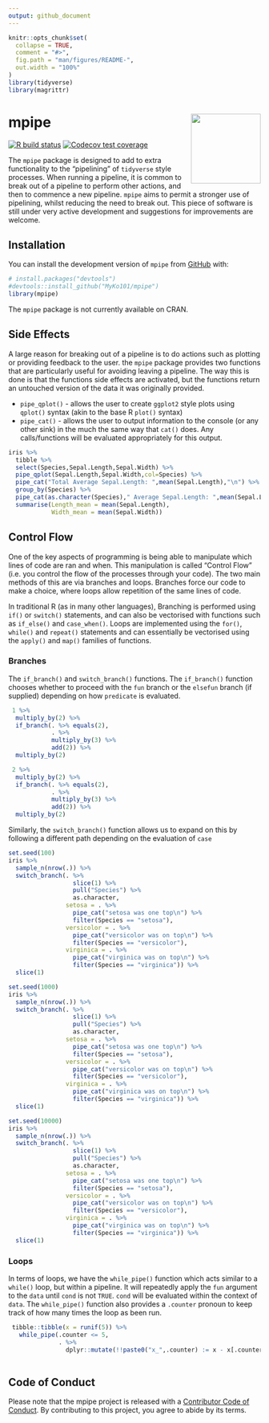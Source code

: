 ```yaml
---
output: github_document
---
```


<!-- README.md is generated from README.Rmd. Please edit that file -->


```r
knitr::opts_chunk$set(
  collapse = TRUE,
  comment = "#>",
  fig.path = "man/figures/README-",
  out.width = "100%"
)
library(tidyverse)
library(magrittr)
```

# mpipe <img src='man/figures/logo.png' align="right" height="139" />

 <!-- badges: start -->
  [![R build status](https://github.com/MyKo101/mpipe/workflows/R-CMD-check/badge.svg)](https://github.com/MyKo101/mpipe/actions)
  [![Codecov test coverage](https://codecov.io/gh/MyKo101/mpipe/branch/master/graph/badge.svg)](https://codecov.io/gh/MyKo101/mpipe?branch=master)
  <!-- badges: end -->

The `mpipe` package is designed to add to extra functionality to the "pipelining" of `tidyverse` style processes. When running a pipeline, it is common to break out of a pipeline to perform other actions, and then to commence a new pipeline. `mpipe` aims to permit a stronger use of pipelining, whilst reducing the need to break out. This piece of software is still under very active development and suggestions for improvements are welcome.

## Installation

You can install the development version of `mpipe` from [GitHub](https://github.com/MyKo101/mpipe) with:

```r
# install.packages("devtools")
#devtools::install_github("MyKo101/mpipe")
library(mpipe)
```

The `mpipe` package is not currently available on CRAN.

## Side Effects

A large reason for breaking out of a pipeline is to do actions such as plotting or providing feedback to the user. the `mpipe` package provides two functions that are particularly useful for avoiding leaving a pipeline. The way this is done is that the functions side effects are activated, but the functions return an untouched version of the data it was originally provided. 

* `pipe_qplot()` - allows the user to create `ggplot2` style plots using `qplot()` syntax (akin to the base R `plot()` syntax)
* `pipe_cat()` - allows the user to output information to the console (or any other sink) in the much the same way that `cat()` does. Any calls/functions will be evaluated appropriately for this output.

```r
iris %>%
  tibble %>%
  select(Species,Sepal.Length,Sepal.Width) %>%
  pipe_qplot(Sepal.Length,Sepal.Width,col=Species) %>%
  pipe_cat("Total Average Sepal.Length: ",mean(Sepal.Length),"\n") %>%
  group_by(Species) %>%
  pipe_cat(as.character(Species)," Average Sepal.Length: ",mean(Sepal.Length),"\n") %>%
  summarise(Length_mean = mean(Sepal.Length),
            Width_mean = mean(Sepal.Width))

```


## Control Flow

One of the key aspects of programming is being able to manipulate which lines of code are ran and when. This manipulation is called "Control Flow" (i.e. you control the flow of the processes through your code). The two main methods of this are via branches and loops. Branches force our code to make a choice, where loops allow repetition of the same lines of code.

In traditional R (as in many other languages), Branching is performed using `if()` or `switch()` statements, and can also be vectorised with functions such as `if_else()` and `case_when()`. Loops are implemented using the `for()`, `while()` and `repeat()` statements and can essentially be vectorised using the `apply()` and `map()` families of functions. 

### Branches

The `if_branch()` and `switch_branch()` functions. The `if_branch()` function chooses whether to proceed with the `fun` branch or the `elsefun` branch (if supplied) depending on how `predicate` is evaluated.

```r
 1 %>%
  multiply_by(2) %>%
  if_branch(. %>% equals(2),
            . %>%
            multiply_by(3) %>%
            add(2)) %>%
  multiply_by(2)

 2 %>%
  multiply_by(2) %>%
  if_branch(. %>% equals(2),
            . %>%
            multiply_by(3) %>%
            add(2)) %>%
  multiply_by(2)


```

Similarly, the `switch_branch()` function allows us to expand on this by following a different path depending on the evaluation of `case`

```r

set.seed(100)
iris %>%
  sample_n(nrow(.)) %>%
  switch_branch(. %>%
                  slice(1) %>%
                  pull("Species") %>%
                  as.character,
                setosa = . %>%
                  pipe_cat("setosa was one top\n") %>%
                  filter(Species == "setosa"),
                versicolor = . %>%
                  pipe_cat("versicolor was on top\n") %>%
                  filter(Species == "versicolor"),
                virginica = . %>%
                  pipe_cat("virginica was on top\n") %>%
                  filter(Species == "virginica")) %>%
  slice(1)

set.seed(1000)
iris %>%
  sample_n(nrow(.)) %>%
  switch_branch(. %>%
                  slice(1) %>%
                  pull("Species") %>%
                  as.character,
                setosa = . %>%
                  pipe_cat("setosa was one top\n") %>%
                  filter(Species == "setosa"),
                versicolor = . %>%
                  pipe_cat("versicolor was on top\n") %>%
                  filter(Species == "versicolor"),
                virginica = . %>%
                  pipe_cat("virginica was on top\n") %>%
                  filter(Species == "virginica")) %>%
  slice(1)

set.seed(10000)
iris %>%
  sample_n(nrow(.)) %>%
  switch_branch(. %>%
                  slice(1) %>%
                  pull("Species") %>%
                  as.character,
                setosa = . %>%
                  pipe_cat("setosa was one top\n") %>%
                  filter(Species == "setosa"),
                versicolor = . %>%
                  pipe_cat("versicolor was on top\n") %>%
                  filter(Species == "versicolor"),
                virginica = . %>%
                  pipe_cat("virginica was on top\n") %>%
                  filter(Species == "virginica")) %>%
  slice(1)


```


### Loops

In terms of loops, we have the `while_pipe()` function which acts similar to a `while()` loop, but within a pipeline. It will repeatedly apply the `fun` argument to the `data` until `cond` is not `TRUE`. `cond` will be evaluated within the context of `data`. The `while_pipe()` function also provides a `.counter` pronoun to keep track of how many times the loop as been run.

```r
 tibble::tibble(x = runif(5)) %>%
   while_pipe(.counter <= 5,
              . %>%
                dplyr::mutate(!!paste0("x_",.counter) := x - x[.counter]))
  

```



## Code of Conduct
  
Please note that the mpipe project is released with a [Contributor Code of Conduct](https://michaelbarrowman.co.uk/mpipe/CODE_OF_CONDUCT.html). By contributing to this project, you agree to abide by its terms.






